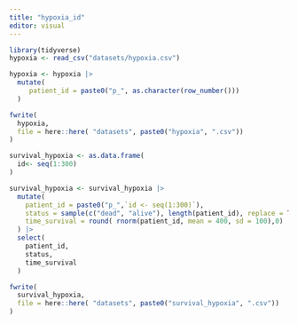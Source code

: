 ```yaml
---
title: "hypoxia_id"
editor: visual
---
```


```r
library(tidyverse)
hypoxia <- read_csv("datasets/hypoxia.csv")
```

```r
hypoxia <- hypoxia |> 
  mutate(
     patient_id = paste0("p_", as.character(row_number()))
  )
```

```r
fwrite(
  hypoxia,
  file = here::here( "datasets", paste0("hypoxia", ".csv")) 
)
```

```r
survival_hypoxia <- as.data.frame(
  id<- seq(1:300)
)

```

```r
survival_hypoxia <- survival_hypoxia |> 
  mutate(
    patient_id = paste0("p_",`id <- seq(1:300)`), 
    status = sample(c("dead", "alive"), length(patient_id), replace = TRUE), 
    time_survival = round( rnorm(patient_id, mean = 400, sd = 100),0) 
  ) |>
  select(
    patient_id, 
    status,
    time_survival
  )
```

```r
fwrite(
  survival_hypoxia,
  file = here::here( "datasets", paste0("survival_hypoxia", ".csv")) 
)
```
